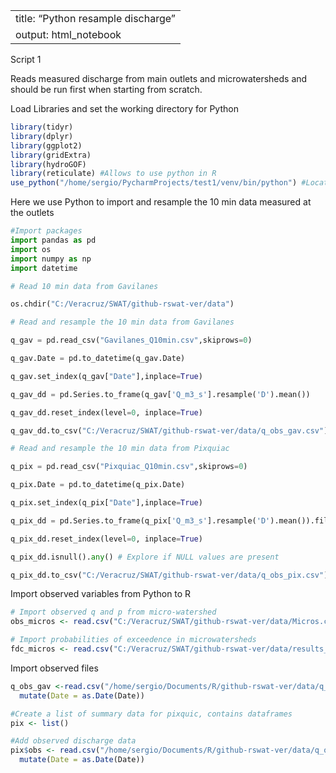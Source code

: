 
---
title: "Python resample discharge"
output: html_notebook
---

Script 1

Reads measured discharge from main outlets and microwatersheds and should be
run first when starting from scratch.


Load Libraries and set the working directory for Python 

```r

library(tidyr)
library(dplyr)
library(ggplot2)
library(gridExtra)
library(hydroGOF) 
library(reticulate) #Allows to use python in R
use_python("/home/sergio/PycharmProjects/test1/venv/bin/python") #Location of python 

```

Here we use Python to import and resample the 10 min data measured at the outlets

```python
#Import packages
import pandas as pd
import os
import numpy as np
import datetime

# Read 10 min data from Gavilanes

os.chdir("C:/Veracruz/SWAT/github-rswat-ver/data")

# Read and resample the 10 min data from Gavilanes

q_gav = pd.read_csv("Gavilanes_Q10min.csv",skiprows=0)

q_gav.Date = pd.to_datetime(q_gav.Date)

q_gav.set_index(q_gav["Date"],inplace=True)

q_gav_dd = pd.Series.to_frame(q_gav['Q_m3_s'].resample('D').mean())

q_gav_dd.reset_index(level=0, inplace=True)

q_gav_dd.to_csv("C:/Veracruz/SWAT/github-rswat-ver/data/q_obs_gav.csv")

# Read and resample the 10 min data from Pixquiac

q_pix = pd.read_csv("Pixquiac_Q10min.csv",skiprows=0)

q_pix.Date = pd.to_datetime(q_pix.Date)

q_pix.set_index(q_pix["Date"],inplace=True)

q_pix_dd = pd.Series.to_frame(q_pix['Q_m3_s'].resample('D').mean()).fillna(method="ffill", axis=0) # This needs the axis

q_pix_dd.reset_index(level=0, inplace=True)

q_pix_dd.isnull().any() # Explore if NULL values are present

q_pix_dd.to_csv("C:/Veracruz/SWAT/github-rswat-ver/data/q_obs_pix.csv")

```


Import observed variables from Python to R

```r
# Import observed q and p from micro-watershed
obs_micros <- read.csv("C:/Veracruz/SWAT/github-rswat-ver/data/Micros.csv")

# Import probabilities of exceedence in microwatersheds
fdc_micros <- read.csv("C:/Veracruz/SWAT/github-rswat-ver/data/results_FDC_surface.csv")

```
Import observed files

```r

q_obs_gav <-read.csv("/home/sergio/Documents/R/github-rswat-ver/data/q_obs_gav.csv")%>%
  mutate(Date = as.Date(Date))

#Create a list of summary data for pixquic, contains dataframes
pix <- list()

#Add observed discharge data
pix$obs <- read.csv("/home/sergio/Documents/R/github-rswat-ver/data/q_obs_pix.csv")%>%
  mutate(Date = as.Date(Date))

```














